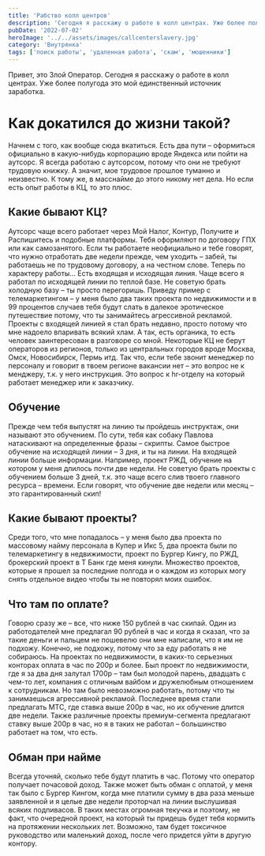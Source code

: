 ```yaml
---
title: 'Рабство колл центров'
description: 'Сегодня я расскажу о работе в колл центрах. Уже более полугода это мой единственный источник заработка.'
pubDate: '2022-07-02'
heroImage: '../../assets/images/callcenterslavery.jpg'
category: 'Внутрянка'
tags: ['поиск работы', 'удаленная работа', 'скам', 'мошенники']
---
```


Привет, это Злой Оператор.
Сегодня я расскажу о работе в колл центрах. Уже более полугода это мой единственный источник заработка.

# Как докатился до жизни такой?

Начнем с того, как вообще сюда вкатиться. Есть два пути – оформиться официально в какую-нибудь корпорацию вроде Яндекса или пойти на аутсорс. Я всегда работаю с аутсорсом, потому что они не требуют трудовую книжку. А значит, мое трудовое прошлое туманно и неизвестно. К тому же, в масснайме до этого никому нет дела. Но если есть опыт работы в КЦ, то это плюс.

## Какие бывают КЦ?

Аутсорс чаще всего работает через Мой Налог, Контур, Получите и Распишитесь и подобные платформы. Тебя оформляют по договору ГПХ или как самозанятого.
Если ты работаете неофициально и тебе говорят, что нужно отработать две недели прежде, чем уходить – забей, ты работаешь не по трудовому договору, а на честном слове.
Теперь по характеру работы… Есть входящая и исходящая линия. Чаще всего я работал по исходящей линии по теплой базе. Не советую брать холодную базу – ты просто перегоришь.
Приведу пример с телемаркетингом – у меня было два таких проекта по недвижимости и в 99 процентов случаев тебя будут слать в далекое эротическое путешествие потому, что ты занимайтесь агрессивной рекламой.
Проекты с входящей линией я стал брать недавно, просто потому что мне надоело впаривать всякий хлам. А так, есть органика, то есть человек заинтересован в разговоре со мной.
Некоторые КЦ не берут операторов из регионов, только из центральных городов вроде Москва, Омск, Новосибирск, Пермь итд. Так что, если тебе звонит менеджер по персоналу и говорит в твоем регионе вакансии нет – это вопрос не к менджеру, т.к. у него инструкция. Это вопрос к hr-отделу на который работает менеджер или к заказчику.

## Обучение

Прежде чем тебя выпустят на линию ты пройдешь инструктаж, они называют это обучением. По сути, тебя как собаку Павлова натаскивают на определенные фразы – скрипты. Самое быстрое обучение на исходящей линии – 3 дня, и ты на линии. На входящей линии больше информации. Например, проект РЖД, обучение на котором у меня длилось почти две недели.
Не советую брать проекты с обучением больше 3 дней, т.к. это чаще всего слив твоего главного ресурса – времени. Если говорят, что обучение две недели или месяц – это гарантированный скип!

## Какие бывают проекты?

Среди того, что мне попадалось – у меня было два проекта по массовому найму персонала в Купер и Икс 5, два проекта были по телемаркетингу в недвижимости, проект по Бургер Кингу, по РЖД, брокерский проект в Т Банк где меня кинули. Множество проектов, которые я прошел за последние полгода и о каждом из которых могу снять отдельное видео чтобы ты не повторял моих ошибок.

## Что там по оплате?

Говорю сразу же – все, что ниже 150 рублей в час скипай. Один из работодателей мне предлагал 90 рублей в час и когда я сказал, что за такие деньги и пальцем не пошевелю они мне написали, что я им не подхожу. Конечно, не подхожу, потому что за еду работать я не собираюсь.
На проектах по недвижимости, в каких-то серьезных конторах оплата в час по 200р и более. Был проект по недвижимости, где я за два дня залутал 1700р – там был молодой парень, двадцать с чем-то лет, компания с отличным вайбом и дружелюбным отношением к сотрудникам. Но там было невозможно работать, потому что ты занимаешься агрессивной рекламой.
Последнее время стали предлагать МТС, где ставка выше 200р в час, но их обучение длится две недели. Также различные проекты премиум-сегмента предлагают ставку выше 200р в час, но я в таких не работал – большинство работает на том, что есть.

## Обман при найме

Всегда уточняй, сколько тебе будут платить в час. Потому что оператор получает почасовой доход. Также может быть обман с оплатой, у меня так было с Бургер Кингом, когда мне платили сумму в два раза меньше заявленной и я целые две недели проторчал на линии выслушивая всяких подпивасов.
В таких местах огромная текучка и поэтому, не факт, что очередной проект, на который ты придешь будет тебя кормить на протяжении нескольких лет. Возможно, там будет токсичное руководство или маленький доход, после чего придется уйти в другую контору.
